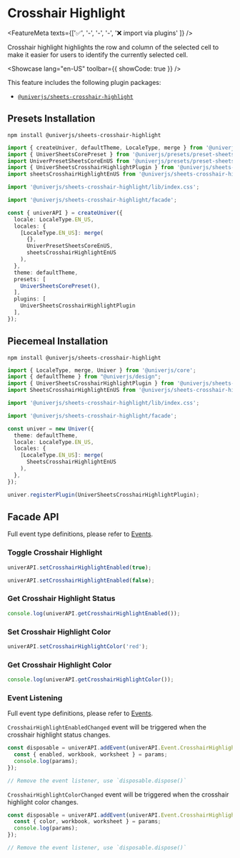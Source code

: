 
# Crosshair Highlight

<FeatureMeta texts={['✅', '-', '-', '-', '❌ import via plugins' ]} />

Crosshair highlight highlights the row and column of the selected cell to make it easier for users to identify the currently selected cell.

<Showcase lang="en-US" toolbar={{ showCode: true }} />

This feature includes the following plugin packages:

* [`@univerjs/sheets-crosshair-highlight`](https://www.npmjs.com/package/@univerjs/sheets-crosshair-highlight)

## Presets Installation

```shell npm2yarn
npm install @univerjs/sheets-crosshair-highlight
```

```typescript {4-5,7,9,17,25}
import { createUniver, defaultTheme, LocaleType, merge } from '@univerjs/presets';
import { UniverSheetsCorePreset } from '@univerjs/presets/preset-sheets-core';
import UniverPresetSheetsCoreEnUS from '@univerjs/presets/preset-sheets-core/locales/en-US';
import { UniverSheetsCrosshairHighlightPlugin } from '@univerjs/sheets-crosshair-highlight';
import sheetsCrosshairHighlightEnUS from '@univerjs/sheets-crosshair-highlight/locale/en-US';

import '@univerjs/sheets-crosshair-highlight/lib/index.css';

import '@univerjs/sheets-crosshair-highlight/facade';

const { univerAPI } = createUniver({
  locale: LocaleType.EN_US,
  locales: {
    [LocaleType.EN_US]: merge(
      {},
      UniverPresetSheetsCoreEnUS,
      sheetsCrosshairHighlightEnUS 
    ),
  },
  theme: defaultTheme,
  presets: [
    UniverSheetsCorePreset(),
  ],
  plugins: [
    UniverSheetsCrosshairHighlightPlugin
  ],
});
```

## Piecemeal Installation

```shell npm2yarn
npm install @univerjs/sheets-crosshair-highlight
```

```typescript {3-4,6,8,15,20}
import { LocaleType, merge, Univer } from '@univerjs/core';
import { defaultTheme } from "@univerjs/design";
import { UniverSheetsCrosshairHighlightPlugin } from '@univerjs/sheets-crosshair-highlight';
import SheetsCrosshairHighlightEnUS from '@univerjs/sheets-crosshair-highlight/locale/en-US';

import '@univerjs/sheets-crosshair-highlight/lib/index.css';

import '@univerjs/sheets-crosshair-highlight/facade';

const univer = new Univer({
  theme: defaultTheme,
  locale: LocaleType.EN_US,
  locales: {
    [LocaleType.EN_US]: merge(
      SheetsCrosshairHighlightEnUS
    ),
  },
});

univer.registerPlugin(UniverSheetsCrosshairHighlightPlugin);
```

## Facade API

Full event type definitions, please refer to [Events](https://reference.univer.ai/en-US/classes/FEventName).

### Toggle Crosshair Highlight

```typescript
univerAPI.setCrosshairHighlightEnabled(true);

univerAPI.setCrosshairHighlightEnabled(false);
```

### Get Crosshair Highlight Status

```typescript
console.log(univerAPI.getCrosshairHighlightEnabled());
```

### Set Crosshair Highlight Color

```typescript
univerAPI.setCrosshairHighlightColor('red');
```

### Get Crosshair Highlight Color

```typescript
console.log(univerAPI.getCrosshairHighlightColor());
```

### Event Listening

Full event type definitions, please refer to [Events](https://reference.univer.ai/en-US/classes/FEventName).

`CrosshairHighlightEnabledChanged` event will be triggered when the crosshair highlight status changes.

```typescript
const disposable = univerAPI.addEvent(univerAPI.Event.CrosshairHighlightEnabledChanged, (params) => {
  const { enabled, workbook, worksheet } = params;
  console.log(params);
});

// Remove the event listener, use `disposable.dispose()`
```

`CrosshairHighlightColorChanged` event will be triggered when the crosshair highlight color changes.

```typescript
const disposable = univerAPI.addEvent(univerAPI.Event.CrosshairHighlightColorChanged, (params) => {
  const { color, workbook, worksheet } = params;
  console.log(params);
});

// Remove the event listener, use `disposable.dispose()`
```
